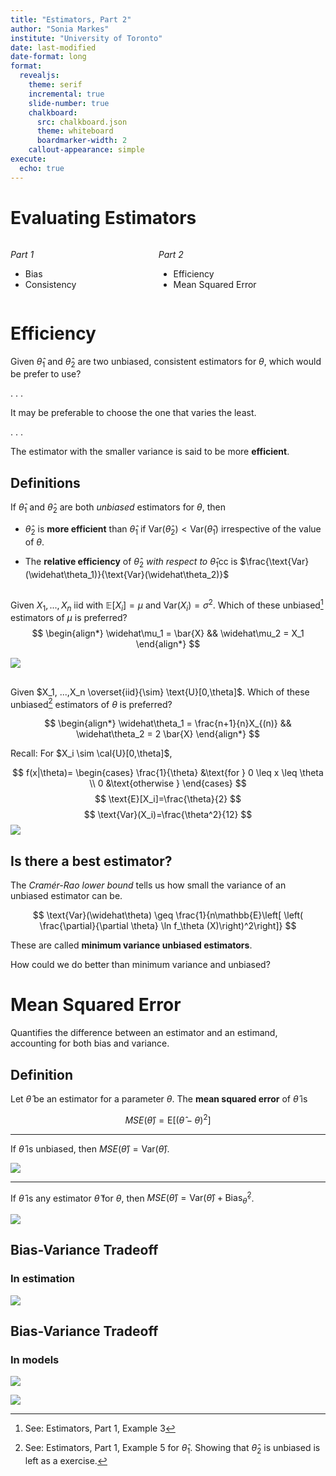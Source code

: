 ```yaml
---
title: "Estimators, Part 2"
author: "Sonia Markes"
institute: "University of Toronto"
date: last-modified
date-format: long
format: 
  revealjs:
    theme: serif
    incremental: true
    slide-number: true
    chalkboard: 
      src: chalkboard.json
      theme: whiteboard
      boardmarker-width: 2
    callout-appearance: simple
execute:
  echo: true
---
```


# Evaluating Estimators

::: {.nonincremental}

::: columns

::: column
*Part 1*

-   Bias
-   Consistency
:::

::: column
*Part 2*

-   Efficiency
-   Mean Squared Error
:::

:::

:::

# Efficiency

Given $\widehat\theta_1$ and $\widehat\theta_2$ are two unbiased, consistent estimators for $\theta$, which would be prefer to use? 

. . .

It may be preferable to choose the one that varies the least. 

. . .

::: {.callout-tip}
The estimator with the smaller variance is said to be more **efficient**.
:::

## Definitions

If $\widehat\theta_1$ and $\widehat\theta_2$ are both *unbiased* estimators for $\theta$, then

- $\widehat\theta_2$ is **more efficient** than $\widehat\theta_1$ if $\text{Var}(\widehat\theta_2) < \text{Var}(\widehat\theta_1)$ irrespective of the value of $\theta$.

- The **relative efficiency** of $\widehat\theta_2$ *with respect to* $\widehat\theta_1$cc is $\frac{\text{Var}(\widehat\theta_1)}{\text{Var}(\widehat\theta_2)}$


## {.smaller}

::: {#exm-mu}
Given $X_1, ...,X_n$ iid with $\mathbb{E}[X_i]=\mu$ and $\text{Var}(X_i)=\sigma^2$. Which of these unbiased^[See: Estimators, Part 1, Example 3] estimators of $\mu$ is preferred? 
$$
\begin{align*}
\widehat\mu_1 = \bar{X} && \widehat\mu_2 = X_1
\end{align*}
$$

:::

::: {.notes}
![](fig/mu.png)
:::

## {.smaller}

::: {#exm-max}
Given $X_1, ...,X_n \overset{iid}{\sim} \text{U}[0,\theta]$. Which of these unbiased^[See: Estimators, Part 1, Example 5 for $\widehat\theta_1$. Showing that $\widehat\theta_2$ is unbiased is left as a exercise.] estimators of $\theta$ is preferred? 

$$
\begin{align*}
\widehat\theta_1 = \frac{n+1}{n}X_{(n)} && \widehat\theta_2 = 2 \bar{X}
\end{align*}
$$
:::

::: {.notes}
Recall: For $X_i \sim \cal{U}[0,\theta]$,
    
$$
    f(x|\theta)= \begin{cases}
       \frac{1}{\theta} &\text{for } 0 \leq x \leq \theta \\
       0 &\text{otherwise } 
    \end{cases}
$$
$$
     \text{E}[X_i]=\frac{\theta}{2}
$$
$$
     \text{Var}(X_i)=\frac{\theta^2}{12}
$$
![](fig/max.png)
:::

## Is there a best estimator?

The *Cramér-Rao lower bound* tells us how small the variance of an unbiased estimator can be.

$$
\text{Var}(\widehat\theta) \geq \frac{1}{n\mathbb{E}\left[ \left( \frac{\partial}{\partial \theta} \ln f_\theta (X)\right)^2\right]}
$$

These are called **minimum variance unbiased estimators**.

::: {.callout-tip}
How could we do better than minimum variance and unbiased?
:::

# Mean Squared Error

Quantifies the difference between an estimator and an estimand, accounting for both bias and variance.


## Definition

Let $\widehat\theta$ be an estimator for a parameter $\theta$. The **mean squared error** of $\widehat\theta$ is

$$
MSE(\widehat\theta)=\text{E}\big[(\widehat\theta-\theta)^2 \big]
$$


---

::: {#prp-MSE-unbiased}
If $\widehat\theta$ is unbiased, then $MSE(\widehat\theta) = \text{Var}(\widehat\theta)$.
:::

::: {.notes}
![](fig/MSE_unbiased.png)
:::

---

::: {#prp-MSE-bias_var}
If $\widehat\theta$ is any estimator $\widehat\theta$ for $\theta$, then $MSE(\widehat\theta)=\text{Var}(\widehat\theta)+\text{Bias}_{\widehat\theta}^2$.
:::

::: {.notes}
![](fig/MSE_bias_var.png)
:::

## Bias-Variance Tradeoff

### In estimation

![](fig/targets.png)


## Bias-Variance Tradeoff

### In models

![](fig/tradeoff_models.png)



::: {.notes}
![](fig/tradeoff_models_notes.png)
:::

